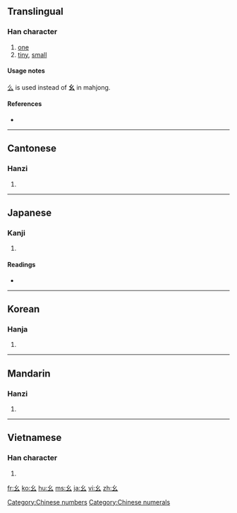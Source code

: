 ==Translingual==
{{Han stroke|[[Image:幺-order.gif]]}}

===Han character===
{{Han char|rn=52|rad=幺|as=00|sn=3|four=|canj=女戈 (VI)}}

# [[one]]
# [[tiny]], [[small]]

====Usage notes====
[[么]] is used instead of '''幺''' in mahjong.

====References====
* {{Han ref|kx=0341.120|dkj=09189|dj=0650.060|hdz=21092.140|uh=5E7A|ud=24186}}

[[Category:Chinese numbers]]
[[Category:Chinese numerals]]

----

==Cantonese==

===Hanzi===
{{yue-hanzi|jyut=|y=yiu1}}

# {{defn|Cantonese|sort=幺00}}

----

==Japanese==

===Kanji===
{{ja-kanji|grade=|rs=幺00}}

# {{defn|Japanese}}

====Readings====
* {{ja-readings|on=[[よう]] (yō)|kun=[[ちいさい]] (chiisai)}}

----

==Korean==

===Hanja===
{{ko-hanja|hangeul=요|rv=yo|mr=yo}}

# {{defn|Korean|sort=幺00}}

----

==Mandarin==

===Hanzi===
{{cmn-hanzi|pin=[[yāo]] ([[yao1]]), [[yào]] ([[yao4]])|wg=yao<sup>1</sup>, yao<sup>4</sup>}}

# {{defn|Mandarin|sort=幺00}}

----

==Vietnamese==

===Han character===
{{vi-hantu|[[yêu]]|rs=幺00}}

# {{defn|Vietnamese|sort=幺00}}

[[fr:幺]]
[[ko:幺]]
[[hu:幺]]
[[ms:幺]]
[[ja:幺]]
[[vi:幺]]
[[zh:幺]]